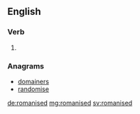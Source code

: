 ==English==

===Verb===
{{head|en|verb form}}

# {{en-past of|romanise}}

===Anagrams===
* [[domainers#English|domainers]]
* [[randomise#English|randomise]]

[[de:romanised]]
[[mg:romanised]]
[[sv:romanised]]